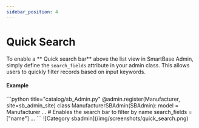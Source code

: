 ```yaml
---
sidebar_position: 4
---
```



# Quick Search

To enable a ** Quick search bar** above the list view in SmartBase Admin, simply define the `search_fields` attribute in your admin class. This allows users to quickly filter records based on input keywords.

#### Example


<Tabs groupId="1">
<TabItem value="code" label="Code">
```python title="catalog/sb_Admin.py"
@admin.register(Manufacturer, site=sb_admin_site)
class ManufacturerSBAdmin(SBAdmin):
    model = Manufacturer
    ...
    # Enables the search bar to filter by name
    search_fields = ["name"]
    ...
```

</TabItem>
<TabItem value="list" label="Result">
![Category sbadmin](/img/screenshots/quick_search.png)
</TabItem>

</Tabs>

